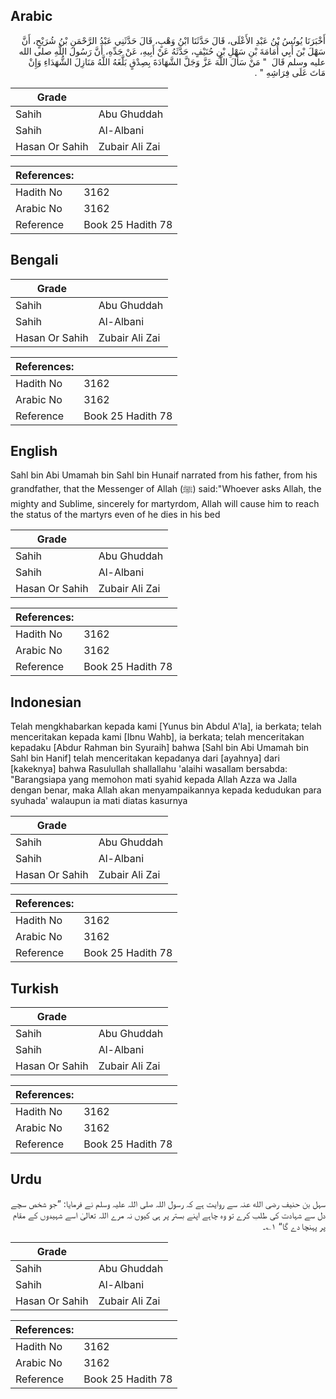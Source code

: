 ## Arabic


<div dir="rtl" lang="ar" style={{fontSize:'larger',backgroundColor:'#f8f9fa',padding:20}}>
أَخْبَرَنَا يُونُسُ بْنُ عَبْدِ الأَعْلَى، قَالَ حَدَّثَنَا ابْنُ وَهْبٍ، قَالَ حَدَّثَنِي عَبْدُ الرَّحْمَنِ بْنُ شُرَيْحٍ، أَنَّ سَهْلَ بْنَ أَبِي أُمَامَةَ بْنِ سَهْلِ بْنِ حُنَيْفٍ، حَدَّثَهُ عَنْ أَبِيهِ، عَنْ جَدِّهِ، أَنَّ رَسُولَ اللَّهِ صلى الله عليه وسلم قَالَ ‏ "‏ مَنْ سَأَلَ اللَّهَ عَزَّ وَجَلَّ الشَّهَادَةَ بِصِدْقٍ بَلَّغَهُ اللَّهُ مَنَازِلَ الشُّهَدَاءِ وَإِنْ مَاتَ عَلَى فِرَاشِهِ ‏"‏ ‏.‏
</div>
<div style={{backgroundColor:'#f8f9fa',padding:20, marginBottom: 10}}><table> <thead> <tr> <th>Grade</th> <th></th> </tr> </thead> <tbody> <tr><td>Sahih</td><td>Abu Ghuddah</td></tr><tr><td>Sahih</td><td>Al-Albani</td></tr><tr><td>Hasan Or Sahih</td><td>Zubair Ali Zai</td></tr></tbody></table><table> <thead> <tr> <th>References:</th> <th></th> </tr> </thead> <tbody><tr><td>Hadith No</td><td>3162</td></tr><tr><td>Arabic No</td><td>3162</td></tr><tr><td>Reference</td><td>Book 25 Hadith 78</td></tr></tbody></table></div>

## Bengali


<div dir="ltr" lang="bn" style={{fontSize:'larger',backgroundColor:'#f8f9fa',padding:20}}>

</div>
<div style={{backgroundColor:'#f8f9fa',padding:20, marginBottom: 10}}><table> <thead> <tr> <th>Grade</th> <th></th> </tr> </thead> <tbody> <tr><td>Sahih</td><td>Abu Ghuddah</td></tr><tr><td>Sahih</td><td>Al-Albani</td></tr><tr><td>Hasan Or Sahih</td><td>Zubair Ali Zai</td></tr></tbody></table><table> <thead> <tr> <th>References:</th> <th></th> </tr> </thead> <tbody><tr><td>Hadith No</td><td>3162</td></tr><tr><td>Arabic No</td><td>3162</td></tr><tr><td>Reference</td><td>Book 25 Hadith 78</td></tr></tbody></table></div>

## English


<div dir="ltr" lang="en" style={{fontSize:'larger',backgroundColor:'#f8f9fa',padding:20}}>
Sahl bin Abi Umamah bin Sahl bin Hunaif narrated from his father, from his grandfather, that the Messenger of Allah (ﷺ) said:"Whoever asks Allah, the mighty and Sublime, sincerely for martyrdom, Allah will cause him to reach the status of the martyrs even of he dies in his bed
</div>
<div style={{backgroundColor:'#f8f9fa',padding:20, marginBottom: 10}}><table> <thead> <tr> <th>Grade</th> <th></th> </tr> </thead> <tbody> <tr><td>Sahih</td><td>Abu Ghuddah</td></tr><tr><td>Sahih</td><td>Al-Albani</td></tr><tr><td>Hasan Or Sahih</td><td>Zubair Ali Zai</td></tr></tbody></table><table> <thead> <tr> <th>References:</th> <th></th> </tr> </thead> <tbody><tr><td>Hadith No</td><td>3162</td></tr><tr><td>Arabic No</td><td>3162</td></tr><tr><td>Reference</td><td>Book 25 Hadith 78</td></tr></tbody></table></div>

## Indonesian


<div dir="ltr" lang="id" style={{fontSize:'larger',backgroundColor:'#f8f9fa',padding:20}}>
Telah mengkhabarkan kepada kami [Yunus bin Abdul A'la], ia berkata; telah menceritakan kepada kami [Ibnu Wahb], ia berkata; telah menceritakan kepadaku [Abdur Rahman bin Syuraih] bahwa [Sahl bin Abi Umamah bin Sahl bin Hanif] telah menceritakan kepadanya dari [ayahnya] dari [kakeknya] bahwa Rasulullah shallallahu 'alaihi wasallam bersabda: "Barangsiapa yang memohon mati syahid kepada Allah Azza wa Jalla dengan benar, maka Allah akan menyampaikannya kepada kedudukan para syuhada' walaupun ia mati diatas kasurnya
</div>
<div style={{backgroundColor:'#f8f9fa',padding:20, marginBottom: 10}}><table> <thead> <tr> <th>Grade</th> <th></th> </tr> </thead> <tbody> <tr><td>Sahih</td><td>Abu Ghuddah</td></tr><tr><td>Sahih</td><td>Al-Albani</td></tr><tr><td>Hasan Or Sahih</td><td>Zubair Ali Zai</td></tr></tbody></table><table> <thead> <tr> <th>References:</th> <th></th> </tr> </thead> <tbody><tr><td>Hadith No</td><td>3162</td></tr><tr><td>Arabic No</td><td>3162</td></tr><tr><td>Reference</td><td>Book 25 Hadith 78</td></tr></tbody></table></div>

## Turkish


<div dir="ltr" lang="tr" style={{fontSize:'larger',backgroundColor:'#f8f9fa',padding:20}}>

</div>
<div style={{backgroundColor:'#f8f9fa',padding:20, marginBottom: 10}}><table> <thead> <tr> <th>Grade</th> <th></th> </tr> </thead> <tbody> <tr><td>Sahih</td><td>Abu Ghuddah</td></tr><tr><td>Sahih</td><td>Al-Albani</td></tr><tr><td>Hasan Or Sahih</td><td>Zubair Ali Zai</td></tr></tbody></table><table> <thead> <tr> <th>References:</th> <th></th> </tr> </thead> <tbody><tr><td>Hadith No</td><td>3162</td></tr><tr><td>Arabic No</td><td>3162</td></tr><tr><td>Reference</td><td>Book 25 Hadith 78</td></tr></tbody></table></div>

## Urdu


<div dir="rtl" lang="ur" style={{fontSize:'larger',backgroundColor:'#f8f9fa',padding:20}}>
سہل بن حنیف رضی الله عنہ سے روایت ہے کہ رسول اللہ صلی اللہ علیہ وسلم نے فرمایا: ”جو شخص سچے دل سے شہادت کی طلب کرے تو وہ چاہے اپنے بستر پر ہی کیوں نہ مرے اللہ تعالیٰ اسے شہیدوں کے مقام پر پہنچا دے گا“ ۱؎۔
</div>
<div style={{backgroundColor:'#f8f9fa',padding:20, marginBottom: 10}}><table> <thead> <tr> <th>Grade</th> <th></th> </tr> </thead> <tbody> <tr><td>Sahih</td><td>Abu Ghuddah</td></tr><tr><td>Sahih</td><td>Al-Albani</td></tr><tr><td>Hasan Or Sahih</td><td>Zubair Ali Zai</td></tr></tbody></table><table> <thead> <tr> <th>References:</th> <th></th> </tr> </thead> <tbody><tr><td>Hadith No</td><td>3162</td></tr><tr><td>Arabic No</td><td>3162</td></tr><tr><td>Reference</td><td>Book 25 Hadith 78</td></tr></tbody></table></div>